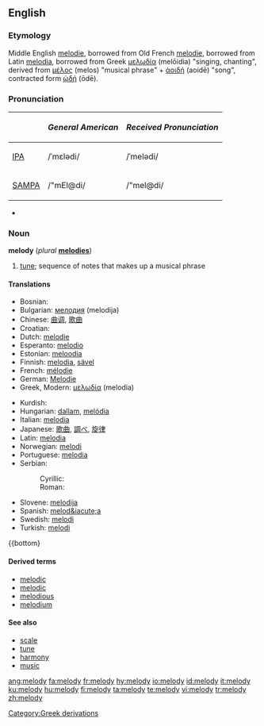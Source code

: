 {{see|Melody}}
==English==

===Etymology===
Middle English [[melodie]], borrowed from Old French [[melodie]], borrowed from Latin [[melodia]], borrowed from Greek [[μελῳδία]] (melōidia) "singing, chanting", derived from [[μέλος]] (melos) "musical phrase" + [[ἀοιδή]] (aoidē)  "song", contracted form [[ᾠδή]] (ōdē).

===Pronunciation===
{| border=1 cellpadding=5
! !! ''General American'' !! ''Received Pronunciation''
|-
| [[w:IPA|IPA]] || /ˈmɛlədi/ || /ˈmelədi/
|-
| [[w:SAMPA|SAMPA]] || /"mEl@di/ || /"mel@di/
|}
*{{audio|en-us-melody.ogg|Audio (US)}}

===Noun===
'''melody''' (''plural'' '''[[melodies]]''')

# [[tune]]; sequence of notes that makes up a musical phrase

====Translations====
{{top}}
*Bosnian: {{t|bs|melodija|f}}
*Bulgarian: [[мелодия]] (melodija) {{f}}
*Chinese: [[曲调]], [[歌曲]]
*Croatian: {{t|hr|melodija|f}}
*Dutch: [[melodie]] {{f}}
*Esperanto: [[melodio]]
*Estonian: [[meloodia]]
*Finnish: [[melodia]], [[sävel]]
*French: [[mélodie]] {{f}}
*German: [[Melodie]] {{f}}
*Greek, Modern: [[μελωδία]] (melodia)
{{mid}}
*Kurdish: {{KUchar|[[ئاواز]]}}
*Hungarian: [[dallam]], [[melódia]]
*Italian: [[melodia]] {{f}}
*Japanese: [[歌曲]], [[調べ]], [[旋律]]
*Latin: [[melodia]]
*Norwegian: [[melodi]] {{m}}
*Portuguese: [[melodia]] {{f}}
*Serbian:
*:Cyrillic: {{t|sr|мелодија|f}}
*:Roman: {{t|sr|melodija|f}}
*Slovene: [[melodija]] {{f}}
*Spanish: [[melod&iacute;a]] {{f}}
*Swedish: [[melodi]] {{c}}
*Turkish: [[melodi]]
{{bottom}

====Derived terms====
*[[melodic]]
*[[melodic]]
*[[melodious]]
*[[melodium]]<!-- possibly a trade name -->

====See also====
*[[scale]]
*[[tune]]
*[[harmony]]
*[[music]]

[[Category:Greek derivations]]

[[ang:melody]]
[[fa:melody]]
[[fr:melody]]
[[hy:melody]]
[[io:melody]]
[[id:melody]]
[[it:melody]]
[[ku:melody]]
[[hu:melody]]
[[fi:melody]]
[[ta:melody]]
[[te:melody]]
[[vi:melody]]
[[tr:melody]]
[[zh:melody]]